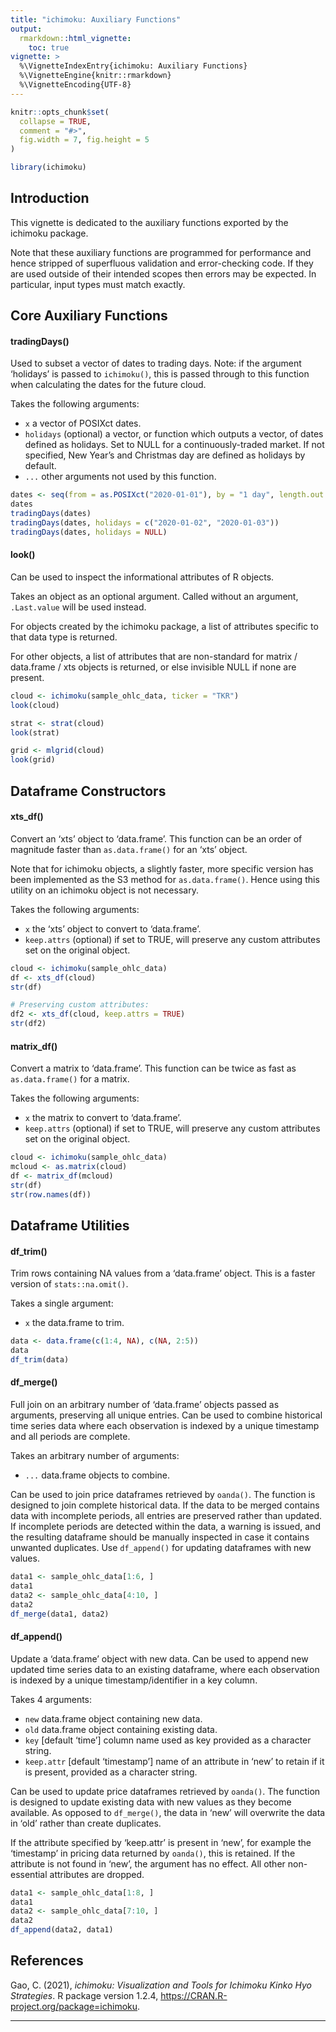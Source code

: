```yaml
---
title: "ichimoku: Auxiliary Functions"
output:
  rmarkdown::html_vignette:
    toc: true
vignette: >
  %\VignetteIndexEntry{ichimoku: Auxiliary Functions}
  %\VignetteEngine{knitr::rmarkdown}
  %\VignetteEncoding{UTF-8}
---
```


```r
knitr::opts_chunk$set(
  collapse = TRUE,
  comment = "#>",
  fig.width = 7, fig.height = 5
)
```

```r
library(ichimoku)
```
## Introduction

This vignette is dedicated to the auxiliary functions exported by the ichimoku package. 

Note that these auxiliary functions are programmed for performance and hence stripped of superfluous validation and error-checking code. If they are used outside of their intended scopes then errors may be expected. In particular, input types must match exactly.

## Core Auxiliary Functions

#### tradingDays()

Used to subset a vector of dates to trading days. Note: if the argument 'holidays' is passed to `ichimoku()`, this is passed through to this function when calculating the dates for the future cloud.

Takes the following arguments:

- `x` a vector of POSIXct dates.
- `holidays` (optional) a vector, or function which outputs a vector, of dates defined as holidays. Set to NULL for a continuously-traded market. If not specified, New Year's and Christmas day are defined as holidays by default.
- `...` other arguments not used by this function.

```r
dates <- seq(from = as.POSIXct("2020-01-01"), by = "1 day", length.out = 7)
dates
tradingDays(dates)
tradingDays(dates, holidays = c("2020-01-02", "2020-01-03"))
tradingDays(dates, holidays = NULL)
```

#### look()

Can be used to inspect the informational attributes of R objects.

Takes an object as an optional argument. Called without an argument, `.Last.value` will be used instead.

For objects created by the ichimoku package, a list of attributes specific to that data type is returned.

For other objects, a list of attributes that are non-standard for matrix / data.frame / xts objects is returned, or else invisible NULL if none are present.

```r
cloud <- ichimoku(sample_ohlc_data, ticker = "TKR")
look(cloud)

strat <- strat(cloud)
look(strat)

grid <- mlgrid(cloud)
look(grid)
```

## Dataframe Constructors

#### xts_df()

Convert an 'xts' object to 'data.frame'. This function can be an order of magnitude faster than `as.data.frame()` for an 'xts' object.

Note that for ichimoku objects, a slightly faster, more specific version has been implemented as the S3 method for `as.data.frame()`. Hence using this utility on an ichimoku object is not necessary.

Takes the following arguments:

- `x`  the 'xts' object to convert to 'data.frame'.
- `keep.attrs` (optional) if set to TRUE, will preserve any custom attributes set on the original object.

```r
cloud <- ichimoku(sample_ohlc_data)
df <- xts_df(cloud)
str(df)

# Preserving custom attributes:
df2 <- xts_df(cloud, keep.attrs = TRUE)
str(df2)
```

#### matrix_df()

Convert a matrix to 'data.frame'. This function can be twice as fast as `as.data.frame()` for a matrix.

Takes the following arguments:

- `x`  the matrix to convert to 'data.frame'.
- `keep.attrs` (optional) if set to TRUE, will preserve any custom attributes set on the original object.

```r
cloud <- ichimoku(sample_ohlc_data)
mcloud <- as.matrix(cloud)
df <- matrix_df(mcloud)
str(df)
str(row.names(df))
```

## Dataframe Utilities

#### df_trim()

Trim rows containing NA values from a 'data.frame' object. This is a faster version of `stats::na.omit()`.

Takes a single argument:

- `x`  the data.frame to trim.

```r
data <- data.frame(c(1:4, NA), c(NA, 2:5))
data
df_trim(data)
```

#### df_merge()

Full join on an arbitrary number of 'data.frame' objects passed as arguments, preserving all unique entries. Can be used to combine historical time series data where each observation is indexed by a unique timestamp and all periods are complete.

Takes an arbitrary number of arguments:

- `...`  data.frame objects to combine.

Can be used to join price dataframes retrieved by `oanda()`. The function is designed to join complete historical data. If the data to be merged contains data with incomplete periods, all entries are preserved rather than updated. If incomplete periods are detected within the data, a warning is issued, and the resulting dataframe should be manually inspected in case it contains unwanted duplicates. Use `df_append()` for updating dataframes with new values.

```r
data1 <- sample_ohlc_data[1:6, ]
data1
data2 <- sample_ohlc_data[4:10, ]
data2
df_merge(data1, data2)
```

#### df_append()

Update a 'data.frame' object with new data. Can be used to append new updated time series data to an existing dataframe, where each observation is indexed by a unique timestamp/identifier in a key column.

Takes 4 arguments:

- `new`  data.frame object containing new data.
- `old`  data.frame object containing existing data.
- `key`  [default 'time'] column name used as key provided as a character string.
- `keep.attr`  [default 'timestamp'] name of an attribute in 'new' to retain if it is present, provided as a character string.

Can be used to update price dataframes retrieved by `oanda()`. The function is designed to update existing data with new values as they become available. As opposed to `df_merge()`, the data in 'new' will overwrite the data in 'old' rather than create duplicates.

If the attribute specified by 'keep.attr' is present in 'new', for example the 'timestamp' in pricing data returned by `oanda()`, this is retained. If the attribute is not found in 'new', the argument has no effect. All other non-essential attributes are dropped.

```r
data1 <- sample_ohlc_data[1:8, ]
data1
data2 <- sample_ohlc_data[7:10, ]
data2
df_append(data2, data1)
```

## References

Gao, C. (2021), *ichimoku: Visualization and Tools for Ichimoku Kinko Hyo Strategies*. R package version 1.2.4, <https://CRAN.R-project.org/package=ichimoku>.

---
